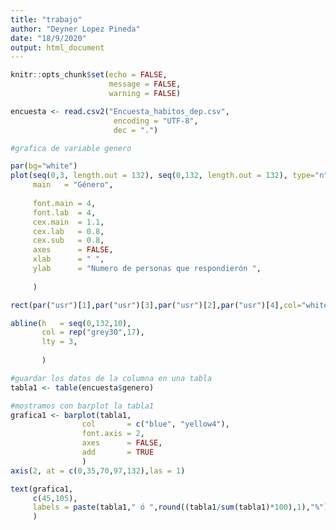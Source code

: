 ```yaml
---
title: "trabajo"
author: "Deyner Lopez Pineda"
date: "18/9/2020"
output: html_document
---
```


```r
knitr::opts_chunk$set(echo = FALSE,
                      message = FALSE,
                      warning = FALSE)
```


```r
encuesta <- read.csv2("Encuesta_habitos_dep.csv", 
                       encoding = "UTF-8",
                       dec = ".")
```

```r
#grafica de variable genero

par(bg="white")
plot(seq(0,3, length.out = 132), seq(0,132, length.out = 132), type="n",
     main   = "Género",
     
     font.main = 4,
     font.lab  = 4,
     cex.main  = 1.1,
     cex.lab   = 0.8,
     cex.sub   = 0.8,
     axes      = FALSE,
     xlab      = " ",
     ylab      = "Numero de personas que respondierón ",
     
     )

rect(par("usr")[1],par("usr")[3],par("usr")[2],par("usr")[4],col="white")

abline(h   = seq(0,132,10), 
       col = rep("grey30",17), 
       lty = 3,
       
       )

#guardar los datos de la columna en una tabla
tabla1 <- table(encuesta$genero)

#mostramos con barplot la tabla1
grafica1 <- barplot(tabla1,
                col       = c("blue", "yellow4"),
                font.axis = 2,
                axes      = FALSE,
                add       = TRUE
                )
axis(2, at = c(0,35,70,97,132),las = 1)

text(grafica1,
     c(45,105),
     labels = paste(tabla1," ó ",round((tabla1/sum(tabla1)*100),1),"%")
     )
```


```r

```

